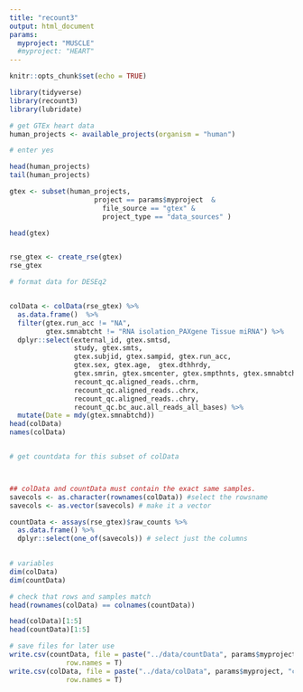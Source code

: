```yaml
---
title: "recount3"
output: html_document
params: 
  myproject: "MUSCLE"
  #myproject: "HEART"
---
```


```r
knitr::opts_chunk$set(echo = TRUE)
```

```r
library(tidyverse)
library(recount3)
library(lubridate)

# get GTEx heart data
human_projects <- available_projects(organism = "human")

# enter yes

head(human_projects)
tail(human_projects)

gtex <- subset(human_projects,
                     project == params$myproject  & 
                       file_source == "gtex" & 
                       project_type == "data_sources" )

head(gtex)


rse_gtex <- create_rse(gtex)
rse_gtex

# format data for DESEq2


colData <- colData(rse_gtex) %>% 
  as.data.frame()  %>%
  filter(gtex.run_acc != "NA",
         gtex.smnabtcht != "RNA isolation_PAXgene Tissue miRNA") %>%
  dplyr::select(external_id, gtex.smtsd,
                study, gtex.smts, 
                gtex.subjid, gtex.sampid, gtex.run_acc,  
                gtex.sex, gtex.age,  gtex.dthhrdy,
                gtex.smrin, gtex.smcenter, gtex.smpthnts, gtex.smnabtchd,
                recount_qc.aligned_reads..chrm,
                recount_qc.aligned_reads..chrx,
                recount_qc.aligned_reads..chry,
                recount_qc.bc_auc.all_reads_all_bases) %>% 
  mutate(Date = mdy(gtex.smnabtchd))
head(colData)
names(colData)


# get countdata for this subset of colData



## colData and countData must contain the exact same samples. 
savecols <- as.character(rownames(colData)) #select the rowsname 
savecols <- as.vector(savecols) # make it a vector

countData <- assays(rse_gtex)$raw_counts %>% 
  as.data.frame() %>% 
  dplyr::select(one_of(savecols)) # select just the columns 
 

# variables
dim(colData)
dim(countData)

# check that rows and samples match
head(rownames(colData) == colnames(countData))

head(colData)[1:5]
head(countData)[1:5]

```


```r
# save files for later use
write.csv(countData, file = paste("../data/countData", params$myproject, "csv", sep = "."),
              row.names = T)
write.csv(colData, file = paste("../data/colData", params$myproject, "csv", sep = "."),
              row.names = T)
```
